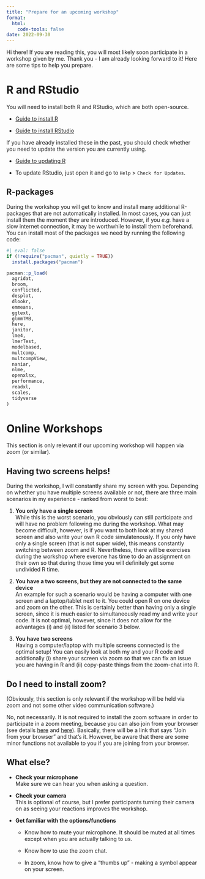 ```yaml
---
title: "Prepare for an upcoming workshop"
format:
  html:
    code-tools: false
date: 2022-09-30
---
```


Hi there! If you are reading this, you will most likely soon participate in a workshop given by me. Thank you - I am already looking forward to it! Here are some tips to help you prepare.

# R and RStudio

You will need to install both R and RStudio, which are both open-source.

-   [Guide to install R](https://rstudio-education.github.io/hopr/starting.html#how-to-download-and-install-r)

-   [Guide to install RStudio](https://rstudio-education.github.io/hopr/starting.html#rstudio)

If you have already installed these in the past, you should check whether you need to update the version you are currently using.

-   [Guide to updating R](https://www.r-statistics.com/2013/03/updating-r-from-r-on-windows-using-the-installr-package/)

-   To update RStudio, just open it and go to `Help` \> `Check for Updates`.

## R-packages

During the workshop you will get to know and install many additional R-packages that are not automatically installed. In most cases, you can just install them the moment they are introduced. However, if you *e.g.* have a slow internet connection, it may be worthwhile to install them beforehand. You can install most of the packages we need by running the following code:

```r
#| eval: false
if (!require("pacman", quietly = TRUE))
  install.packages("pacman")

pacman::p_load(
  agridat,
  broom,
  conflicted,
  desplot,
  dlookr,
  emmeans,
  ggtext,
  glmmTMB,
  here,
  janitor,
  lme4,
  lmerTest,
  modelbased,
  multcomp,
  multcompView,
  naniar,
  nlme,
  openxlsx,
  performance,
  readxl,
  scales,
  tidyverse
)
```

# Online Workshops

This section is only relevant if our upcoming workshop will happen via zoom (or similar).

## Having two screens helps!

During the workshop, I will constantly share my screen with you. Depending on whether you have multiple screens available or not, there are three main scenarios in my experience - ranked from worst to best:

1.  **You only have a single screen**\
    While this is the worst scenario, you obviously can still participate and will have no problem following me during the workshop. What may become difficult, however, is if you want to both look at my shared screen and also write your own R code simulatenously. If you only have only a single screen (that is not super wide), this means constantly switching between zoom and R. Nevertheless, there will be exercises during the workshop where everone has time to do an assignment on their own so that during those time you will definitely get some undivided R time.

2.  **You have a two screens, but they are not connected to the same device\
    **An example for such a scenario would be having a computer with one screen and a laptop/tablet next to it. You could open R on one device and zoom on the other. This is certainly better than having only a single screen, since it is much easier to simultaneously read my and write your code. It is not optimal, however, since it does not allow for the advantages (i) and (ii) listed for scenario 3 below.

3.  **You have two screens\
    **Having a computer/laptop with multiple screens connected is the optimal setup! You can easily look at both my and your R code and additionally (i) share your screen via zoom so that we can fix an issue you are having in R and (ii) copy-paste things from the zoom-chat into R.

## Do I need to install zoom?

(Obviously, this section is only relevant if the workshop will be held via zoom and not some other video communication software.)

No, not necessarily. It is not required to install the zoom software in order to participate in a zoom meeting, because you can also join from your browser (see details [here](https://support.zoom.us/hc/en-us/articles/201362193-Joining-a-Zoom-meeting#h_01FNW1GPCRK5G432X003X7DVGY) and [here](https://support.zoom.us/hc/en-us/articles/115005666383-Show-a-Join-from-your-browser-Link)). Basically, there will be a link that says "Join from your browser" and that's it. However, be aware that there are some minor functions not available to you if you are joining from your browser.

## What else?

-   **Check your microphone\
    **Make sure we can hear you when asking a question.

-   **Check your camera**\
    This is optional of course, but I prefer participants turning their camera on as seeing your reactions improves the workshop.

-   **Get familiar with the options/functions**

    -   Know how to mute your microphone. It should be muted at all times except when you are actually talking to us.

    -   Know how to use the zoom chat.

    -   In zoom, know how to give a "thumbs up" - making a symbol appear on your screen.
